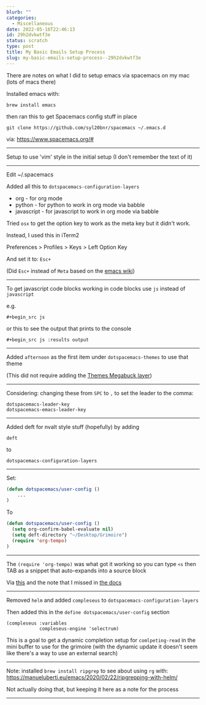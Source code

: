 ```yaml
---
blurb: ""
categories:
  - Miscellaneous
date: 2022-05-16T22:46:13
id: 29h2dvkwtf3e
status: scratch
type: post
title: My Basic Emails Setup Process
slug: my-basic-emails-setup-process--29h2dvkwtf3e
---
```


There are notes on what I did to setup emacs via spacemacs on my mac (lots of macs there)

Installed emacs with:

```
brew install emacs
```

then ran this to get Spacemacs config stuff in place

```
git clone https://github.com/syl20bnr/spacemacs ~/.emacs.d
```

via: https://www.spacemacs.org/#

---

Setup to use 'vim' style in the initial setup (I don't remember the text of it)


---

Edit ~/.spacemacs


Added all this to `dotspacemacs-configuration-layers`

- org - for org mode
- python - for python to work in org mode via babble 
- javascript - for javascript to work in org mode via babble


Tried `osx` to get the option key to work as the meta key but it didn't work. 

Instead, I used this in iTerm2

Preferences > Profiles > Keys > Left Option Key 

And set it to: `Esc+`

(Did `Esc+` instead of `Meta` based on the [emacs wiki](https://www.emacswiki.org/emacs/MetaKeyProblems#h5o-15))


---

To get javascript code blocks working in code blocks use `js` instead of `javascript`

e.g.

```
#+begin_src js
```

or this to see the output that prints to the console

```
#+begin_src js :results output
```

---

Added `afternoon` as the first item under `dotspacemacs-themes` to use that theme

(This did not require adding the [Themes Megabuck layer](https://develop.spacemacs.org/layers/+themes/themes-megapack/README.html))

---

Considering: changing these from `SPC` to `,` to set the leader to the comma:

```
dotspacemacs-leader-key
dotspacemacs-emacs-leader-key
```


---


Added deft for nvalt style stuff (hopefully) by adding 

```
deft
```

to 

```
dotspacemacs-configuration-layers
```

---

Set:

```lisp
(defun dotspacemacs/user-config ()
    ...
)
```

To

```lisp
(defun dotspacemacs/user-config ()
  (setq org-confirm-babel-evaluate nil)
  (setq deft-directory "~/Desktop/Grimoire")
  (require 'org-tempo)
)
```

---

The `(require 'org-tempo)` was what got it working so you can type `<s` then TAB as a snippet that auto-expands into a source block

Via [this](https://github.com/syl20bnr/spacemacs/issues/11798#issuecomment-504739959) and the note that I missed in [the docs](https://orgmode.org/manual/Structure-Templates.html)



---


Removed `helm` and added `compleseus` to `dotspacemacs-configuration-layers`

Then added this in the `define dotspacemacs/user-config` section

```
(compleseus :variables
            compleseus-engine 'selectrum)
```

This is a goal to get a dynamic completion setup for `comlpeting-read` in the mini buffer to use for the grimoire (with the dynamic update it doesn't seem like there's a way to use an external search)


---

Note: installed `brew install ripgrep` to see about using `rg` with: https://manueluberti.eu/emacs/2020/02/22/ripgrepping-with-helm/ 

Not actually doing that, but keeping it here as a note for the process

---




